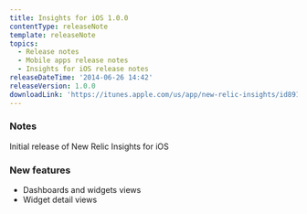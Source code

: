```yaml
---
title: Insights for iOS 1.0.0
contentType: releaseNote
template: releaseNote
topics:
  - Release notes
  - Mobile apps release notes
  - Insights for iOS release notes
releaseDateTime: '2014-06-26 14:42'
releaseVersion: 1.0.0
downloadLink: 'https://itunes.apple.com/us/app/new-relic-insights/id891431652?mt=8'
---
```


### Notes

Initial release of New Relic Insights for iOS

### New features

* Dashboards and widgets views
* Widget detail views
